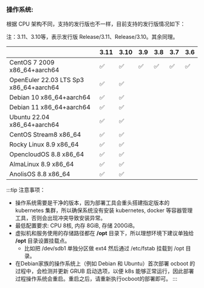 ### 操作系统:

根据 CPU 架构不同，支持的发行版也不一样，目前支持的发行版情况如下：

注：3.11、3.10等，表示发行版 Release/3.11、Release/3.10。其余同理。

|                                        | 3.11 | 3.10 | 3.9 | 3.8 | 3.7 | 3.6 |
| -------------------------------------- | ---- | ---- | --- | --- | --- | --- |
| CentOS 7 2009 x86_64+aarch64           | ✅   |  ✅  | ✅  | ✅  | ✅  | ✅  |
| OpenEuler 22.03 LTS Sp3 x86_64+aarch64 | ✅   |  ✅  |     |     |     |     |
| Debian 10 x86_64+aarch64               | ✅   |  ✅  |     |     |     |     |
| Debian 11 x86_64+aarch64               | ✅   |  ✅  |     |     |     |     |
| Ubuntu 22.04 x86_64+aarch64            | ✅   |  ✅  |     |     |     |     |
| CentOS  Stream8 x86_64                 | ✅   |  ✅  |     |     |     |     |
| Rocky Linux 8.9 x86_64                 | ✅   |  ✅  |     |     |     |     |
| OpencloudOS 8.8 x86_64                 | ✅   |  ✅  |     |     |     |     |
| AlmaLinux 8.9 x86_64                   | ✅   |  ✅  |     |     |     |     |
| AnolisOS 8.8 x86_64                    | ✅   |  ✅  |     |     |     |     |

:::tip 注意事项：

- 操作系统需要是干净的版本，因为部署工具会重头搭建指定版本的 kubernetes 集群，所以确保系统没有安装 kubernetes, docker 等容器管理工具，否则会出现冲突导致安装异常。
- 最低配置要求: CPU 8核, 内存 8GiB, 存储 200GiB。
- 虚拟机和服务使用的存储路径都在 **/opt** 目录下，所以理想环境下建议单独给 **/opt** 目录设置挂载点。
    - 比如把 /dev/sdb1 单独分区做 ext4 然后通过 /etc/fstab 挂载到 /opt 目录。
- 在Debian家族的操作系统上（例如 Debian 和 Ubuntu）首次部署 ocboot 的过程中，会检测并更新 GRUB 启动选项，以便 k8s 能够正常运行，因此部署过程操作系统会重启。重启之后，请重新执行ocboot的部署即可。
:::
